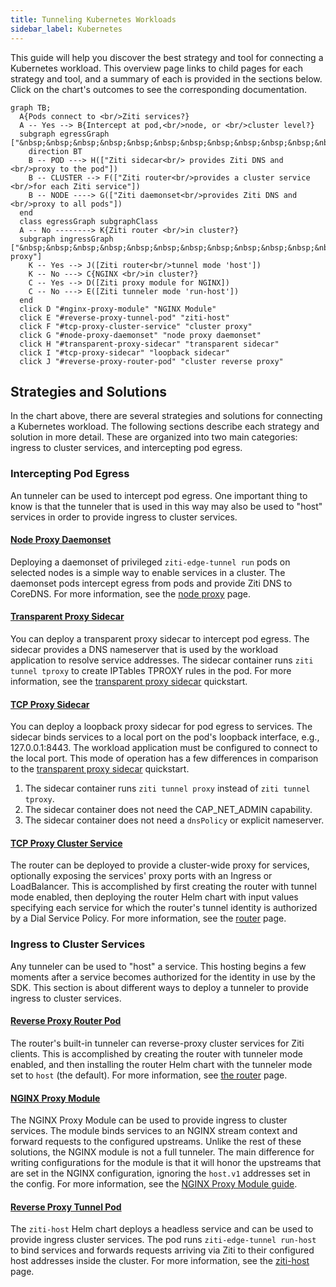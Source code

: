 ```yaml
---
title: Tunneling Kubernetes Workloads
sidebar_label: Kubernetes
---
```


This guide will help you discover the best strategy and tool for connecting a Kubernetes workload. This overview page links to child pages for each strategy and tool, and a summary of each is provided in the sections below. Click on the chart's outcomes to see the corresponding documentation.

```mermaid
graph TB;
  A{Pods connect to <br/>Ziti services?}
  A -- Yes --> B{Intercept at pod,<br/>node, or <br/>cluster level?}
  subgraph egressGraph ["&nbsp;&nbsp;&nbsp;&nbsp;&nbsp;&nbsp;&nbsp;&nbsp;&nbsp;&nbsp;&nbsp;&nbsp;&nbsp;&nbsp;&nbsp;&nbsp;&nbsp;&nbsp;&nbsp;&nbsp;&nbsp;proxy"]
    direction BT
    B -- POD ---> H(["Ziti sidecar<br/> provides Ziti DNS and <br/>proxy to the pod"])
    B -- CLUSTER --> F(["Ziti router<br/>provides a cluster service <br/>for each Ziti service"])
    B -- NODE ----> G(["Ziti daemonset<br/>provides Ziti DNS and <br/>proxy to all pods"])
  end
  class egressGraph subgraphClass
  A -- No --------> K{Ziti router <br/>in cluster?}
  subgraph ingressGraph ["&nbsp;&nbsp;&nbsp;&nbsp;&nbsp;&nbsp;&nbsp;&nbsp;&nbsp;&nbsp;&nbsp;&nbsp;&nbsp;&nbsp;&nbsp;&nbsp;&nbsp;&nbsp;&nbsp;&nbsp;&nbsp;reverse proxy"]
    K -- Yes --> J([Ziti router<br/>tunnel mode 'host'])
    K -- No ---> C{NGINX <br/>in cluster?}
    C -- Yes --> D([Ziti proxy module for NGINX])
    C -- No ---> E([Ziti tunneler mode 'run-host'])
  end
  click D "#nginx-proxy-module" "NGINX Module"
  click E "#reverse-proxy-tunnel-pod" "ziti-host"
  click F "#tcp-proxy-cluster-service" "cluster proxy"
  click G "#node-proxy-daemonset" "node proxy daemonset"
  click H "#transparent-proxy-sidecar" "transparent sidecar"
  click I "#tcp-proxy-sidecar" "loopback sidecar"
  click J "#reverse-proxy-router-pod" "cluster reverse proxy"
```

## Strategies and Solutions

In the chart above, there are several strategies and solutions for connecting a Kubernetes workload. The following sections describe each strategy and solution in more detail. These are organized into two main categories: ingress to cluster services, and intercepting pod egress.

### Intercepting Pod Egress

An tunneler can be used to intercept pod egress. One important thing to know is that the tunneler that is used in this way may also be used to "host" services in order to provide ingress to cluster services.

#### [Node Proxy Daemonset](./kubernetes-daemonset)

Deploying a daemonset of privileged `ziti-edge-tunnel run` pods on selected nodes is a simple way to enable services in a cluster. The daemonset pods intercept egress from pods and provide Ziti DNS to CoreDNS. For more information, see the [node proxy](./kubernetes-daemonset) page.

#### [Transparent Proxy Sidecar](./kubernetes-sidecar.md)

You can deploy a transparent proxy sidecar to intercept pod egress. The sidecar provides a DNS nameserver that is used by the workload application to resolve service addresses. The sidecar container runs `ziti tunnel tproxy` to create IPTables TPROXY rules in the pod. For more information, see the [transparent proxy sidecar](./kubernetes-sidecar.md) quickstart.

#### [TCP Proxy Sidecar](./kubernetes-sidecar.md)

You can deploy a loopback proxy sidecar for pod egress to services. The sidecar binds services to a local port on the pod's loopback interface, e.g., 127.0.0.1:8443. The workload application must be configured to connect to the local port. This mode of operation has a few differences in comparison to the [transparent proxy sidecar](./kubernetes-sidecar.md) quickstart.

1. The sidecar container runs `ziti tunnel proxy` instead of `ziti tunnel tproxy`.
2. The sidecar container does not need the CAP_NET_ADMIN capability.
3. The sidecar container does not need a `dnsPolicy` or explicit nameserver.

#### [TCP Proxy Cluster Service](/guides/deployments/30-kubernetes//kubernetes-router.mdx)

The router can be deployed to provide a cluster-wide proxy for services, optionally exposing the services' proxy ports with an Ingress or LoadBalancer. This is accomplished by first creating the router with tunnel mode enabled, then deploying the router Helm chart with input values specifying each service for which the router's tunnel identity is authorized by a Dial Service Policy. For more information, see the [router](/guides/deployments/30-kubernetes//kubernetes-router.mdx) page. 

### Ingress to Cluster Services

Any tunneler can be used to "host" a service. This hosting begins a few moments after a service becomes authorized for the identity in use by the SDK. This section is about different ways to deploy a tunneler to provide ingress to cluster services.

#### [Reverse Proxy Router Pod](/guides/deployments/30-kubernetes//kubernetes-router.mdx)

The router's built-in tunneler can reverse-proxy cluster services for Ziti clients. This is accomplished by creating the router with tunneler mode enabled, and then installing the router Helm chart with the tunneler mode set to `host` (the default). For more information, see [the router](/guides/deployments/30-kubernetes//kubernetes-router.mdx) page.

#### [NGINX Proxy Module](/reference/tunnelers/90-nginx.mdx)

The NGINX Proxy Module can be used to provide ingress to cluster services. The module binds services to an NGINX stream context and forward requests to the configured upstreams. Unlike the rest of these solutions, the NGINX module is not a full tunneler. The main difference for writing configurations for the module is that it will honor the upstreams that are set in the NGINX configuration, ignoring the `host.v1` addresses set in the config. For more information, see the [NGINX Proxy Module guide](/reference/tunnelers/90-nginx.mdx).

#### [Reverse Proxy Tunnel Pod](./kubernetes-host.mdx)

The `ziti-host` Helm chart deploys a headless service and can be used to provide ingress cluster services. The pod runs `ziti-edge-tunnel run-host` to bind services and forwards requests arriving via Ziti to their configured host addresses inside the cluster. For more information, see the [ziti-host](./kubernetes-host.mdx) page.
